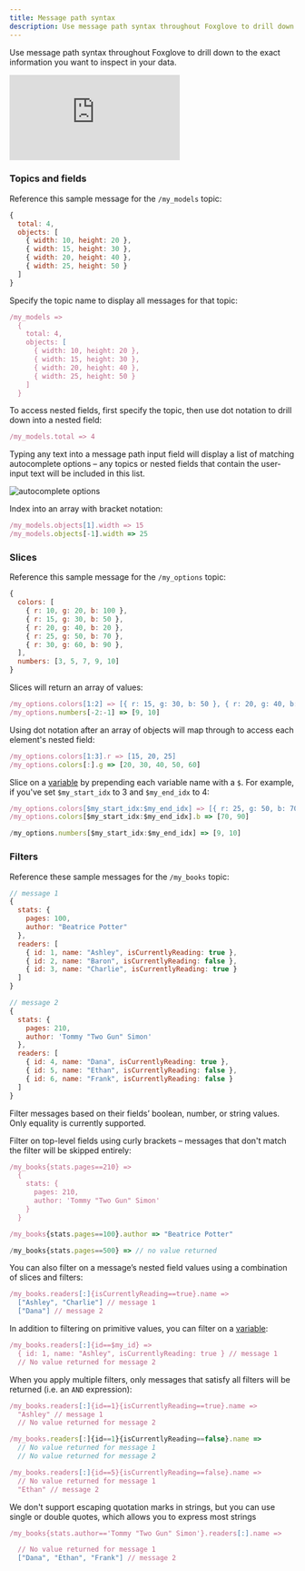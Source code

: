 ```yaml
---
title: Message path syntax
description: Use message path syntax throughout Foxglove to drill down to the exact information you want to inspect in your data.
---
```


Use message path syntax throughout Foxglove to drill down to the exact information you want to inspect in your data.

<div className="relative h-0">
  <iframe
    className="absolute w-full h-full max-w-full max-h-full top-0 left-0"
    src="https://www.youtube.com/embed/ezRtU0nlkc4"
    title="YouTube video player – Using Message Path Syntax in Foxglove"
    frameBorder="0"
    allow="accelerometer; autoplay; clipboard-write; encrypted-media; gyroscope; picture-in-picture"
    allowFullScreen
  ></iframe>
</div>

### Topics and fields

Reference this sample message for the `/my_models` topic:

```js
{
  total: 4,
  objects: [
    { width: 10, height: 20 },
    { width: 15, height: 30 },
    { width: 20, height: 40 },
    { width: 25, height: 50 }
  ]
}
```

Specify the topic name to display all messages for that topic:

```js
/my_models =>
  {
    total: 4,
    objects: [
      { width: 10, height: 20 },
      { width: 15, height: 30 },
      { width: 20, height: 40 },
      { width: 25, height: 50 }
    ]
  }
```

To access nested fields, first specify the topic, then use dot notation to drill down into a nested field:

```js
/my_models.total => 4
```

Typing any text into a message path input field will display a list of matching autocomplete options – any topics or nested fields that contain the user-input text will be included in this list.

![autocomplete options](/img/docs/visualization/message-path-syntax/autocomplete.webp)

Index into an array with bracket notation:

```js
/my_models.objects[1].width => 15
/my_models.objects[-1].width => 25
```

### Slices

Reference this sample message for the `/my_options` topic:

```js
{
  colors: [
    { r: 10, g: 20, b: 100 },
    { r: 15, g: 30, b: 50 },
    { r: 20, g: 40, b: 20 },
    { r: 25, g: 50, b: 70 },
    { r: 30, g: 60, b: 90 },
  ],
  numbers: [3, 5, 7, 9, 10]
}
```

Slices will return an array of values:

```js
/my_options.colors[1:2] => [{ r: 15, g: 30, b: 50 }, { r: 20, g: 40, b: 20 }]
/my_options.numbers[-2:-1] => [9, 10]
```

Using dot notation after an array of objects will map through to access each element's nested field:

```js
/my_options.colors[1:3].r => [15, 20, 25]
/my_options.colors[:].g => [20, 30, 40, 50, 60]
```

Slice on a [variable](/docs/visualization/variables) by prepending each variable name with a `$`. For example, if you've set `$my_start_idx` to 3 and `$my_end_idx` to 4:

```js
/my_options.colors[$my_start_idx:$my_end_idx] => [{ r: 25, g: 50, b: 70 }, { r: 30, g: 60, b: 90 }]
/my_options.colors[$my_start_idx:$my_end_idx].b => [70, 90]

/my_options.numbers[$my_start_idx:$my_end_idx] => [9, 10]
```

### Filters

Reference these sample messages for the `/my_books` topic:

```js
// message 1
{
  stats: {
    pages: 100,
    author: "Beatrice Potter"
  },
  readers: [
    { id: 1, name: "Ashley", isCurrentlyReading: true },
    { id: 2, name: "Baron", isCurrentlyReading: false },
    { id: 3, name: "Charlie", isCurrentlyReading: true }
  ]
}

// message 2
{
  stats: {
    pages: 210,
    author: 'Tommy "Two Gun" Simon'
  },
  readers: [
    { id: 4, name: "Dana", isCurrentlyReading: true },
    { id: 5, name: "Ethan", isCurrentlyReading: false },
    { id: 6, name: "Frank", isCurrentlyReading: false }
  ]
}
```

Filter messages based on their fields’ boolean, number, or string values. Only equality is currently supported.

Filter on top-level fields using curly brackets – messages that don't match the filter will be skipped entirely:

```js
/my_books{stats.pages==210} =>
  {
    stats: {
      pages: 210,
      author: 'Tommy "Two Gun" Simon'
    }
  }

/my_books{stats.pages==100}.author => "Beatrice Potter"

/my_books{stats.pages==500} => // no value returned
```

You can also filter on a message’s nested field values using a combination of slices and filters:

```js
/my_books.readers[:]{isCurrentlyReading==true}.name =>
  ["Ashley", "Charlie"] // message 1
  ["Dana"] // message 2
```

In addition to filtering on primitive values, you can filter on a [variable](/docs/visualization/variables):

```js
/my_books.readers[:]{id==$my_id} =>
  { id: 1, name: "Ashley", isCurrentlyReading: true } // message 1
  // No value returned for message 2
```

When you apply multiple filters, only messages that satisfy all filters will be returned (i.e. an `AND` expression):

```js
/my_books.readers[:]{id==1}{isCurrentlyReading==true}.name =>
  "Ashley" // message 1
  // No value returned for message 2

/my_books.readers[:]{id==1}{isCurrentlyReading==false}.name =>
  // No value returned for message 1
  // No value returned for message 2

/my_books.readers[:]{id==5}{isCurrentlyReading==false}.name =>
  // No value returned for message 1
  "Ethan" // message 2
```

We don't support escaping quotation marks in strings, but you can use single or double quotes, which allows you to express most strings

```js
/my_books{stats.author=='Tommy "Two Gun" Simon'}.readers[:].name =>

  // No value returned for message 1
  ["Dana", "Ethan", "Frank"] // message 2
```
